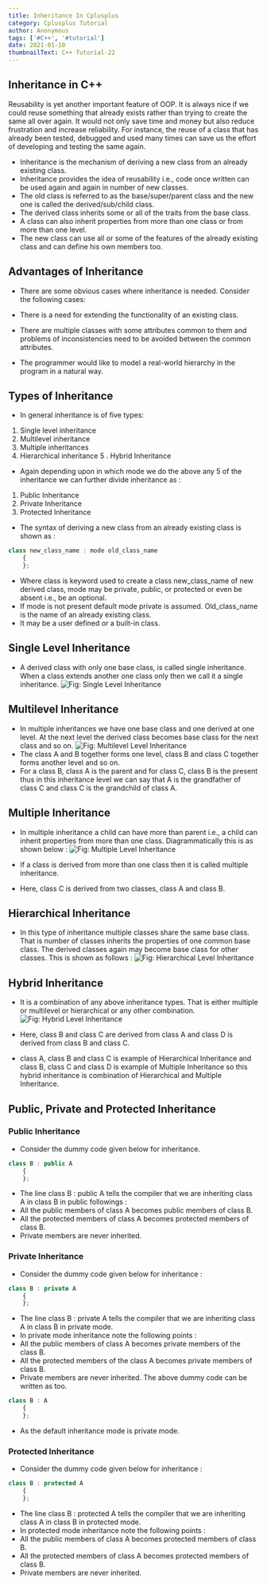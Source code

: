 ```yaml
---
title: Inheritance In Cplusplus
category: Cplusplus Tutorial
author: Anonymous
tags: ['#C++', '#tutorial']
date: 2021-01-10
thumbnailText: C++ Tutorial-22
---
```

## Inheritance in C++
Reusability is yet another important feature of OOP. It is always nice if we could reuse something that already exists rather than trying to create the same all over again. It would not only save time and money but also reduce frustration and increase reliability. For instance, the reuse of a class that has already been tested, debugged and used many times can save us the effort of developing and testing the same again.

- Inheritance is the mechanism of deriving a new class from an already existing class.
- Inheritance provides the idea of reusability i.e., code once written can be used again and again in number of new classes.
- The old class is referred to as the base/super/parent class and the new one is called the derived/sub/child class.
- The derived class inherits some or all of the traits from the base class.
- A class can also inherit properties from more than one class or from more than one level.
- The new class can use all or some of the features of the already existing class and can define his own members too.
## Advantages of Inheritance
- There are some obvious cases where inheritance is needed. Consider the following cases:

- There is a need for extending the functionality of an existing class.
- There are multiple classes with some attributes common to them and problems of inconsistencies need to be avoided between the common attributes.
- The programmer would like to model a real-world hierarchy in the program in a natural way.
## Types of Inheritance
- In general inheritance is of five types:

1. Single level inheritance
2. Multilevel inheritance
3. Multiple inheritances
4. Hierarchical inheritance
5 . Hybrid Inheritance

- Again depending upon in which mode we do the above any 5 of the inheritance we can further divide inheritance as :

1. Public Inheritance
2. Private Inheritance
3. Protected Inheritance

- The syntax of deriving a new class from an already existing class is shown as :
~~~js
class new_class_name : mode old_class_name
    {
    };
~~~
- Where class is keyword used to create a class new_class_name of new derived class, mode may be private, public, or protected or even be absent i.e., be an optional.
- If mode is not present default mode private is assumed. Old_class_name is the name of an already existing class.
- It may be a user defined or a built-in class.
## Single Level Inheritance
- A derived class with only one base class, is called single inheritance. When a class extends another one class only then we  call it a single inheritance.
![Fig: Single Level Inheritance ](../../assets/cppPic/inh-1.png)
## Multilevel Inheritance
- In multiple inheritances we have one base class and one derived at one level. At the next level the derived class becomes base class for the next class and so on.
![Fig: Multilevel Level Inheritance ](../../assets/cppPic/inh-2.png)
- The class A and B together forms one level, class B and class C together forms another level and so on.
- For a class B, class A is the parent and for class C, class B is the present thus in this inheritance level we can say that A is the grandfather of class C and class C is the grandchild of class A.
## Multiple Inheritance
- In multiple inheritance a child can have more than parent i.e., a child can inherit properties from more than one class. Diagrammatically this is as shown below :
![Fig: Multiple Level Inheritance ](../../assets/cppPic/inh-3.png)

- If a class is derived from more than one class then it is called multiple inheritance.
- Here, class C is derived from two classes, class A and class B.
## Hierarchical Inheritance
- In this type of inheritance multiple classes share the same base class. That is number of classes inherits the properties of one common base class. The derived classes again may become base class for other classes. This is shown as follows :
![Fig: Hierarchical Level Inheritance ](../../assets/cppPic/inh-4.png)
## Hybrid Inheritance
- It is a combination of any above inheritance types. That is either multiple or multilevel or hierarchical or any other combination.
![Fig: Hybrid Level Inheritance ](../../assets/cppPic/inh-5.png)

- Here, class B and class C are derived from class A and class D is derived from class B and class C.
- class A, class B and class C is example of Hierarchical Inheritance and class B, class C and class D is example of Multiple Inheritance so this hybrid inheritance is combination of Hierarchical and Multiple Inheritance.
## Public, Private and Protected Inheritance
### Public Inheritance

- Consider the dummy code given below for inheritance.
~~~js
class B : public A
    {
    };
~~~
- The line class B : public A tells the compiler that we are inheriting class A in class B in public followings :
- All the public members of class A becomes public members of class B.
- All the protected members of class A becomes protected members of class B.
- Private members are never inherited.
### Private Inheritance

- Consider the dummy code given below for inheritance :
~~~js
class B : private A
    {
    };
~~~
- The line class B : private A tells the compiler that we are inheriting class A in class B in private mode.
- In private mode inheritance note the following points :
- All the public members of class A becomes private members of the class B.
- All the protected members of the class A becomes private members of class B.
- Private members are never inherited. The above dummy code can be written as too.
~~~js
class B : A
    {
    };
~~~
- As the default inheritance mode is private mode.
### Protected Inheritance

- Consider the dummy code given below for inheritance :
~~~js
class B : protected A
    {
    };
~~~
- The line class B : protected A tells the compiler that we are inheriting class A in class B in protected mode.
- In protected mode inheritance note the following points :
- All the public members of class A becomes protected members of class B.
- All the protected members of class A becomes protected members of class B.
- Private members are never inherited.

